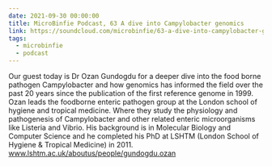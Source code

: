 ```yaml
---
date: 2021-09-30 00:00:00
title: MicroBinfie Podcast, 63 A dive into Campylobacter genomics
link: https://soundcloud.com/microbinfie/63-a-dive-into-campylobacter-genomics
tags:
  - microbinfie
  - podcast
---
```

Our guest today is Dr Ozan Gundogdu for a deeper dive into the food
borne pathogen Campylobacter and how genomics has informed the field
over the past 20 years since the publication of the first reference
genome in 1999.  Ozan leads the foodborne enteric pathogen group at
the London school of hygiene and tropical medicine. Where they study
the physiology and pathogenesis of Campylobacter and other related
enteric microorganisms like Listeria and Vibrio. His background is in
Molecular Biology and Computer Science and he completed his PhD at
LSHTM (London School of Hygiene & Tropical Medicine) in 2011.
www.lshtm.ac.uk/aboutus/people/gundogdu.ozan

